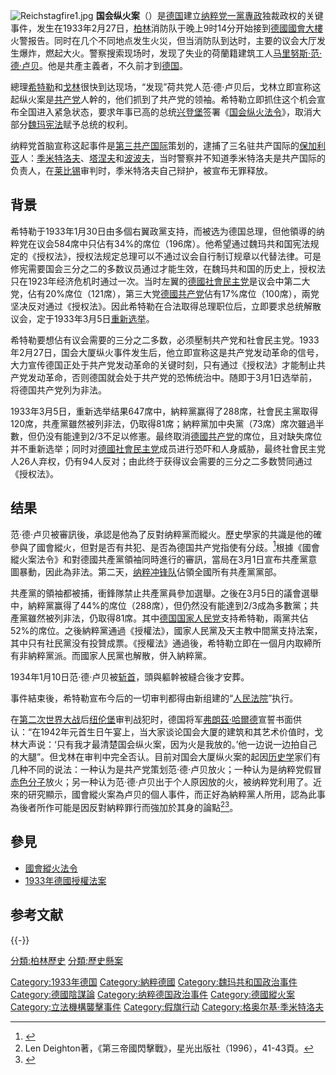 {{noteTA
|1 = zh-hans:希特勒;zh-hk:希特拉;zh-tw:希特勒;
|2 = zh-hans:逮捕;zh-hk:拘捕;zh-tw:拘捕;
|3 = zh-hans:魏玛;zh-hant:威瑪;
}}

{{Infobox historical event
| Event_Name = 国会纵火案<br />''Der Reichstagsbrand''
| Image_Name = Reichstagsbrand.jpg
| Image_Caption = 消防员试图灭火
| Participants = 马里努斯·范·德·卢贝
| Location = {{flagicon|Weimar Republic}} [[魏玛共和国|德国]][[柏林|柏林]][[德国国会大楼|德国国会大楼]]
| Date = 1933年2月27日
| outcome = 范·德·卢贝被处决
}}
[[File:Reichstagfire1.jpg|thumb]]
'''国会纵火案'''（{{lang-de|Der Reichstagsbrand}}）是[[德国|德国]]建立[[纳粹党|纳粹党]][[一黨專政|一黨專政]]独裁政权的关键事件，发生在1933年2月27日，[[柏林|柏林]]消防队于晚上9时14分开始接到[[德國國會大樓|德國國會大樓]]火警报告。同时在几个不同地点发生火災，但当消防队到达时，主要的议会大厅发生爆炸，燃起大火。警察搜索现场时，发现了失业的荷蘭籍建筑工人[[马里努斯·范·德·卢贝|马里努斯·范·德·卢贝]]。他是共產主義者，不久前才到[[魏玛共和国|德国]]。

總理[[阿道夫·希特勒|希特勒]]和[[赫尔曼·戈林|戈林]]很快到达现场，“发现”荷共党人范·德·卢贝后，戈林立即宣称这起纵火案是[[共产党|共产党]]人幹的，他们抓到了共产党的领袖。希特勒立即抓住这个机会宣布全国进入紧急状态，要求年事已高的总统[[保罗·冯·兴登堡|兴登堡]]签署《[[国会纵火法令|国会纵火法令]]》，取消大部分[[魏玛宪法|魏玛宪法]]赋予总统的权利。

纳粹党首脑宣称这起事件是[[第三國際|第三共产国际]]策划的，逮捕了三名驻共产国际的[[保加利亚|保加利亚]]人：[[格奥尔基·季米特洛夫|季米特洛夫]]、[[瓦西尔·康斯坦丁诺夫·塔涅夫|塔涅夫]]和[[布拉戈伊·谢苗诺维奇·波波夫|波波夫]]，当时警察并不知道季米特洛夫是共产国际的负责人，在[[莱比锡|莱比锡]]审判时，季米特洛夫自己辩护，被宣布无罪释放。

== 背景 ==
希特勒于1933年1月30日由多個右翼政黨支持，而被选为德国总理，但他領導的纳粹党在议会584席中只佔有34%的席位（196席）。他希望通过魏玛共和国宪法规定的《授权法》，授权法规定总理可以不通过议会自行制订规章以代替法律。可是修宪需要国会三分之二的多数议员通过才能生效，在魏玛共和国的历史上，授权法只在1923年经济危机时通过一次。当时左翼的[[德國社會民主党|德國社會民主党]]是议会中第二大党，佔有20%席位（121席），第三大党[[德國共产党|德國共产党]]佔有17%席位（100席），兩党坚决反对通过《授权法》。因此希特勒在合法取得总理职位后，立即要求总统解散议会，定于1933年3月5日[[1933年3月德國國會選舉|重新选举]]。

希特勒要想佔有议会需要的三分之二多数，必须壓制共产党和社會民主党。1933年2月27日，国会大厦纵火事件发生后，他立即宣称这是共产党发动革命的信号，大力宣传德国正处于共产党发动革命的关键时刻，只有通过《授权法》才能制止共产党发动革命，否则德国就会处于共产党的恐怖统治中。随即于3月1日选举前，将德国共产党列为非法。

1933年3月5日，重新选举结果647席中，納粹黨赢得了288席，社會民主黨取得120席，共產黨雖然被列非法，仍取得81席；納粹黨加中央黨（73席）席次雖過半數，但仍没有能達到2/3不足以修憲。最终取消[[德國共产党|德國共产党]]的席位，且对缺失席位并不重新选举；同时对[[德國社會民主党|德國社會民主党]]成员进行恐吓和人身威胁，最终社會民主党人26人弃权，仍有94人反对；由此终于获得议会需要的三分之二多数赞同通过《授权法》。

== 结果 ==
范·德·卢贝被審訊後，承認是他為了反對纳粹黨而縱火。歷史學家的共識是他的確參與了國會縱火，但對是否有共犯、是否為德国共产党指使有分歧。<ref name="Kershaw2000">{{cite book|author=Ian Kershaw|title=Hitler, 1889-1936: Hubris|url=http://books.google.com/books?id=nV-N10gyoFwC&pg=PA731|year=2000|publisher=W.W. Norton|isbn=978-0-393-32035-0|pages=456–458,731–732|access-date=2014-02-27|archive-date=2014-07-01|archive-url=https://web.archive.org/web/20140701170545/http://books.google.com/books?id=nV-N10gyoFwC&pg=PA731|dead-url=no}}{{en}}</ref>根據《國會縱火案法令》和對德國共產黨領袖同時進行的審訊，當局在3月1日宣布共產黨意圖暴動，因此為非法。第二天，[[纳粹冲锋队|纳粹冲锋队]]佔領全國所有共產黨黨部。

共產黨的領袖都被捕，衝鋒隊禁止共產黨員參加選舉。之後在3月5日的議會選舉中，納粹黨赢得了44%的席位（288席），但仍然没有能達到2/3成為多數黨；共產黨雖然被列非法，仍取得81席。其中[[德国国家人民党|德国国家人民党]]支持希特勒，兩黨共佔52%的席位。之後納粹黨通過《授權法》，國家人民黨及天主教中間黨支持法案，其中只有社民黨没有投贊成票。《授權法》通過後，希特勒立即在一個月内取締所有非納粹黨派。而國家人民黨也解散，併入納粹黨。

1934年1月10日范·德·卢贝被[[斩首|斩首]]，頭與軀幹被縫合後才安葬。

事件結束後，希特勒宣布今后的一切审判都得由新组建的“[[人民法院_(德國)|人民法院]]”执行。

在[[第二次世界大战|第二次世界大战]]后[[纽伦堡|纽伦堡]]审判战犯时，德国将军[[弗朗茲·哈爾德|弗朗茲·哈爾德]]宣誓书面供认：“在1942年元首生日午宴上，当大家谈论国会大厦的建筑和其艺术价值时，戈林大声说：‘只有我才最清楚国会纵火案，因为火是我放的。’他一边说一边拍自己的大腿”。但戈林在审判中完全否认。目前对国会大厦纵火案的起因[[历史学|历史学]]家们有几种不同的说法：一种认为是共产党策划范·德·卢贝放火；一种认为是纳粹党假冒[[赤色分子|赤色分子]]放火；另一种认为范·德·卢贝出于个人原因放的火，被纳粹党利用了。近來的研究顯示，國會縱火案為卢贝的個人事件，而正好為納粹黨人所用，認為此事為後者所作可能是因反對納粹罪行而強加於其身的論點<ref>Len Deighton著，《第三帝國閃擊戰》，星光出版社（1996），41-43頁。</ref><ref>{{Cite web |url=https://www.historytoday.com/archive/who-burnt-reichstag |title=存档副本 |accessdate=2020-07-31 |archive-date=2020-07-31 |archive-url=https://web.archive.org/web/20200731195850/https://www.historytoday.com/archive/who-burnt-reichstag |dead-url=no }}</ref>。

== 參見 ==
*[[國會縱火法令|國會縱火法令]]
*[[1933年德國授權法案|1933年德國授權法案]]

==参考文献==
{{Reflist}}

{{-}}
{{納粹黨}}

{{Authority control}}

[[Category:1933年德国|Category:1933年德国]]
[[Category:納粹德國|Category:納粹德國]]
[[Category:魏玛共和国政治事件|Category:魏玛共和国政治事件]]
[[Category:德國陰謀論|Category:德國陰謀論]]
[[Category:纳粹德国政治事件|Category:纳粹德国政治事件]]
[[Category:德國縱火案|Category:德國縱火案]]
[[Category:立法機構襲擊事件|Category:立法機構襲擊事件]]
[[Category:假旗行动|Category:假旗行动]]
[[分類:柏林歷史|分類:柏林歷史]]
[[分類:歷史懸案|分類:歷史懸案]]
[[Category:格奥尔基·季米特洛夫|Category:格奥尔基·季米特洛夫]]
